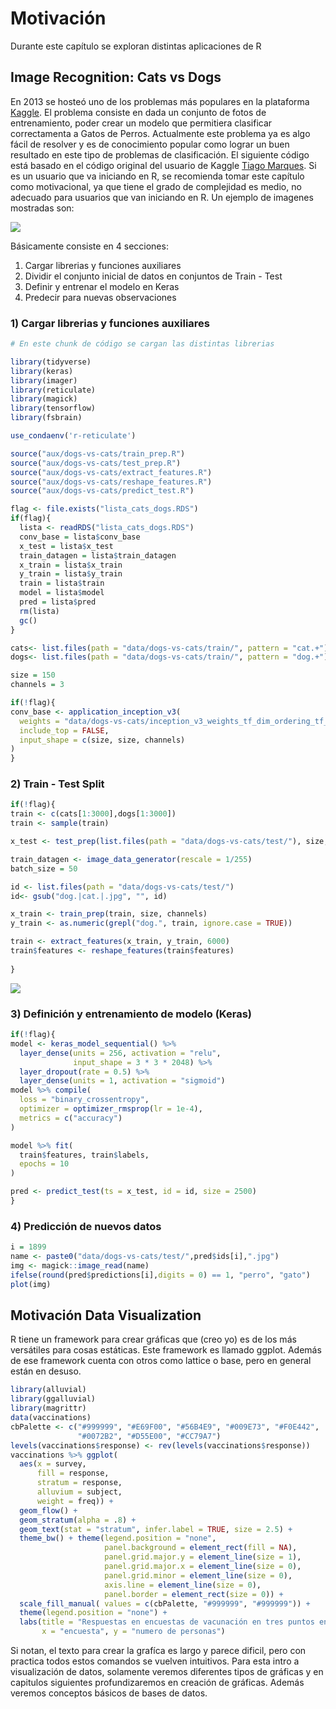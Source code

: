 # Motivación

Durante este capítulo se exploran distintas aplicaciones de R

## Image Recognition: Cats vs Dogs 

En 2013 se hosteó uno de los problemas más populares en la plataforma [Kaggle](www.kaggle.com/). El problema consiste en dada un conjunto de fotos de entrenamiento, poder crear un modelo que permitiera clasificar correctamenta a Gatos de Perros. Actualmente este problema ya es algo fácil de resolver y es de conocimiento popular como lograr un buen resultado en este tipo de problemas de clasificación. El siguiente código está basado en el código original del usuario de Kaggle [Tiago  Marques](https://www.kaggle.com/tfrmarques). Si es un usuario que va iniciando en R, se recomienda tomar este capítulo como motivacional, ya que tiene el grado de complejidad es medio, no adecuado para usuarios que van iniciando en R. Un ejemplo de imagenes mostradas son:

![](figures/chapter00/00-dogs-cats.png)


Básicamente consiste en 4 secciones:

1. Cargar librerias y funciones auxiliares
2. Dividir el conjunto inicial de datos en conjuntos de Train - Test
3. Definir y entrenar el modelo en Keras
4. Predecir para nuevas observaciones

### 1) Cargar librerias y funciones auxiliares
```r
# En este chunk de código se cargan las distintas librerias

library(tidyverse)
library(keras)
library(imager)
library(reticulate)
library(magick)
library(tensorflow)
library(fsbrain)

use_condaenv('r-reticulate')

source("aux/dogs-vs-cats/train_prep.R")
source("aux/dogs-vs-cats/test_prep.R")
source("aux/dogs-vs-cats/extract_features.R")
source("aux/dogs-vs-cats/reshape_features.R")
source("aux/dogs-vs-cats/predict_test.R")

flag <- file.exists("lista_cats_dogs.RDS")
if(flag){
  lista <- readRDS("lista_cats_dogs.RDS")
  conv_base = lista$conv_base
  x_test = lista$x_test
  train_datagen = lista$train_datagen
  x_train = lista$x_train
  y_train = lista$y_train
  train = lista$train
  model = lista$model
  pred = lista$pred
  rm(lista)
  gc()
}

cats<- list.files(path = "data/dogs-vs-cats/train/", pattern = "cat.+")
dogs<- list.files(path = "data/dogs-vs-cats/train/", pattern = "dog.+")

size = 150
channels = 3

if(!flag){
conv_base <- application_inception_v3(
  weights = "data/dogs-vs-cats/inception_v3_weights_tf_dim_ordering_tf_kernels_notop.h5",
  include_top = FALSE,
  input_shape = c(size, size, channels)
)  
}

```

### 2) Train - Test Split
```r
if(!flag){
train <- c(cats[1:3000],dogs[1:3000])
train <- sample(train)

x_test <- test_prep(list.files(path = "data/dogs-vs-cats/test/"), size, channels)

train_datagen <- image_data_generator(rescale = 1/255)           
batch_size = 50

id <- list.files(path = "data/dogs-vs-cats/test/")
id<- gsub("dog.|cat.|.jpg", "", id)

x_train <- train_prep(train, size, channels)
y_train <- as.numeric(grepl("dog.", train, ignore.case = TRUE))

train <- extract_features(x_train, y_train, 6000)
train$features <- reshape_features(train$features)
  
}
```

![](figures/chapter00/00_arrange.png)

### 3) Definición y entrenamiento de modelo (Keras)
```r
if(!flag){
model <- keras_model_sequential() %>%
  layer_dense(units = 256, activation = "relu",
              input_shape = 3 * 3 * 2048) %>%
  layer_dropout(rate = 0.5) %>%
  layer_dense(units = 1, activation = "sigmoid")
model %>% compile(
  loss = "binary_crossentropy",
  optimizer = optimizer_rmsprop(lr = 1e-4),
  metrics = c("accuracy")
)

model %>% fit(
  train$features, train$labels,
  epochs = 10
)

pred <- predict_test(ts = x_test, id = id, size = 2500)  
}
```

### 4) Predicción de nuevos datos
```r
i = 1899
name <- paste0("data/dogs-vs-cats/test/",pred$ids[i],".jpg")
img <- magick::image_read(name)
ifelse(round(pred$predictions[i],digits = 0) == 1, "perro", "gato")
plot(img)
```

## Motivación Data Visualization

R tiene un framework para crear gráficas que (creo yo) es de los más versátiles para cosas estáticas. Este framework es llamado ggplot. Además de ese framework cuenta con otros como lattice o base, pero en general están en desuso. 

```r
library(alluvial)
library(ggalluvial)
library(magrittr)
data(vaccinations)
cbPalette <- c("#999999", "#E69F00", "#56B4E9", "#009E73", "#F0E442",
               "#0072B2", "#D55E00", "#CC79A7")
levels(vaccinations$response) <- rev(levels(vaccinations$response))
vaccinations %>% ggplot(
  aes(x = survey, 
      fill = response,
      stratum = response, 
      alluvium = subject,
      weight = freq)) +
  geom_flow() +
  geom_stratum(alpha = .8) +
  geom_text(stat = "stratum", infer.label = TRUE, size = 2.5) +
  theme_bw() + theme(legend.position = "none", 
                     panel.background = element_rect(fill = NA),
                     panel.grid.major.y = element_line(size = 1),
                     panel.grid.major.x = element_line(size = 0),
                     panel.grid.minor = element_line(size = 0),
                     axis.line = element_line(size = 0),
                     panel.border = element_rect(size = 0)) +
  scale_fill_manual( values = c(cbPalette, "#999999", "#999999")) +
  theme(legend.position = "none") +
  labs(title = "Respuestas en encuestas de vacunación en tres puntos en el tiempo", 
       x = "encuesta", y = "numero de personas")
```


Si notan, el texto para crear la grafíca es largo y parece dificil, pero con practica todos estos comandos se vuelven intuitivos. Para esta intro a visualización de datos, solamente veremos diferentes tipos de gráficas y en capitulos siguientes profundizaremos en creación de gráficas. Además veremos conceptos básicos de bases de datos.
